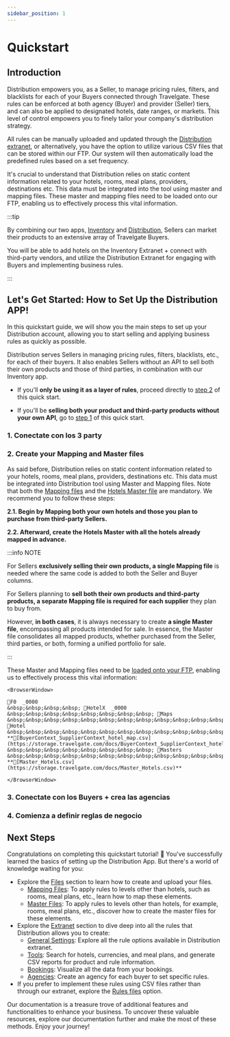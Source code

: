 ```yaml
---
sidebar_position: 1
---
```


# Quickstart

## Introduction

Distribution empowers you, as a Seller, to manage pricing rules, filters, and blacklists for each of your Buyers connected through Travelgate. These rules can be enforced at both agency (Buyer) and provider (Seller) tiers, and can also be applied to designated hotels, date ranges, or markets. This level of control empowers you to finely tailor your company's distribution strategy.

All rules can be manually uploaded and updated through the [Distribution extranet](https://travelb2b.travelgatex.com/login), or alternatively, you have the option to utilize various CSV files that can be stored within our FTP. Our system will then automatically load the predefined rules based on a set frequency.

It's crucial to understand that Distribution relies on static content information related to your hotels, rooms, meal plans, providers, destinations etc. This data must be integrated into the tool using master and mapping files. These master and mapping files need to be loaded onto our FTP, enabling us to effectively process this vital information.

:::tip

By combining our two apps, [Inventory](inventory/quickstart) and [Distribution](distribution/quickstart), Sellers can market their products to an extensive array of Travelgate Buyers. 

You will be able to add hotels on the Inventory Extranet + connect with third-party vendors, and utilize the Distribution Extranet for engaging with Buyers and implementing business rules.

:::

## Let's Get Started: How to Set Up the Distribution APP!

In this quickstart guide, we will show you the main steps to set up your Distribution account, allowing you to start selling and applying business rules as quickly as possible.

Distribution serves Sellers in managing pricing rules, filters, blacklists, etc., for each of their buyers. It also enables Sellers without an API to sell both their own products and those of third parties, in combination with our Inventory app.

* If you'll **only be using it as a layer of rules**, proceed directly to [step 2](quickstart#2-create-your-mapping-and-master-files) of this quick start.

* If you'll be **selling both your product and third-party products without your own API**, go to [step 1](#) of this quick start.

### 1. Conectate con los 3 party

### 2. Create your Mapping and Master files

As said before, Distribution relies on static content information related to your hotels, rooms, meal plans, providers, destinations etc. This data must be integrated into Distribution tool using Master and Mapping files. Note that both the [Mapping files](../distribution/files/mapping-files/mapping) and the [Hotels Master file](../distribution/files/master-files/hotels) are mandatory. We recommend you to follow these steps:

**2.1. Begin by Mapping both your own hotels and those you plan to purchase from third-party Sellers.**

**2.2. Afterward, create the Hotels Master with all the hotels already mapped in advance.**

:::info NOTE

For Sellers **exclusively selling their own products, a single Mapping file** is needed where the same code is added to both the Seller and Buyer columns.

For Sellers planning to **sell both their own products and third-party products, a separate Mapping file is required for each supplier** they plan to buy from.

However, **in both cases**, it is always necessary to create **a single Master file**, encompassing all products intended for sale. In essence, the Master file consolidates all mapped products, whether purchased from the Seller, third parties, or both, forming a unified portfolio for sale.

:::

These Master and Mapping files need to be [loaded onto your FTP](../distribution/files/overview), enabling us to effectively process this vital information:

```mdx-code-block
<BrowserWindow>

📁F0  _0000  
&nbsp;&nbsp;&nbsp;&nbsp; 📁HotelX  _0000  
&nbsp;&nbsp;&nbsp;&nbsp;&nbsp;&nbsp;&nbsp;&nbsp; 📁Maps  
&nbsp;&nbsp;&nbsp;&nbsp;&nbsp;&nbsp;&nbsp;&nbsp;&nbsp;&nbsp;&nbsp;&nbsp; 📁Hotel  
&nbsp;&nbsp;&nbsp;&nbsp;&nbsp;&nbsp;&nbsp;&nbsp;&nbsp;&nbsp;&nbsp;&nbsp;&nbsp;&nbsp;&nbsp;&nbsp; **📄[BuyerContext_SupplierContext_hotel_map.csv](https://storage.travelgate.com/docs/BuyerContext_SupplierContext_hotel_map.csv)**  
&nbsp;&nbsp;&nbsp;&nbsp;&nbsp;&nbsp;&nbsp;&nbsp; 📁Masters  
&nbsp;&nbsp;&nbsp;&nbsp;&nbsp;&nbsp;&nbsp;&nbsp;&nbsp;&nbsp;&nbsp;&nbsp; **📄[Master_Hotels.csv](https://storage.travelgate.com/docs/Master_Hotels.csv)**  

</BrowserWindow>
```

### 3. Conectate con los Buyers + crea las agencias


### 4. Comienza a definir reglas de negocio


## Next Steps

Congratulations on completing this quickstart tutorial! 🎉 You've successfully learned the basics of setting up the Distribution App. But there's a world of knowledge waiting for you:

- Explore the [Files](../distribution/files/overview) section to learn how to create and upload your files.
    - [Mapping Files](../distribution/files/mapping-files/mapping): To apply rules to levels other than hotels, such as rooms, meal plans, etc., learn how to map these elements.
    - [Master Files](../distribution/files/master-files/overview): To apply rules to levels other than hotels, for example, rooms, meal plans, etc., discover how to create the master files for these elements.
- Explore the [Extranet](../distribution/extranet/overview) section to dive deep into all the rules that Distribution allows you to create:
    - [General Settings](../distribution/extranet/general-settings/overview): Explore all the rule options available in Distribution extranet.
    - [Tools](../distribution/extranet/tools/overview): Search for hotels, currencies, and meal plans, and generate CSV reports for product and rule information.
    - [Bookings](../distribution/extranet/bookings): Visualize all the data from your bookings.
    - [Agencies](../distribution/extranet/agencies): Create an agency for each buyer to set specific rules.
- If you prefer to implement these rules using CSV files rather than through our extranet, explore the [Rules files](../distribution/files/rules-files/overview) option.

Our documentation is a treasure trove of additional features and functionalities to enhance your business. To uncover these valuable resources, explore our documentation further and make the most of these methods. Enjoy your journey!